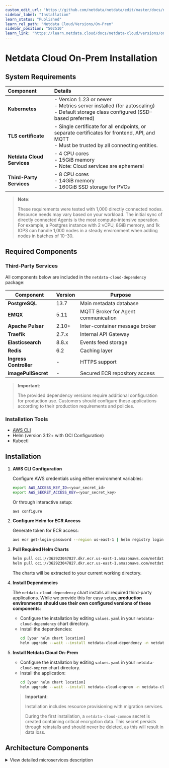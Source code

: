 ```yaml
---
custom_edit_url: "https://github.com/netdata/netdata/edit/master/docs/netdata-cloud/netdata-cloud-on-prem/installation.md"
sidebar_label: "Installation"
learn_status: "Published"
learn_rel_path: "Netdata Cloud/Versions/On-Prem"
sidebar_position: "502510"
learn_link: "https://learn.netdata.cloud/docs/netdata-cloud/versions/on-prem/installation"
---
```


# Netdata Cloud On-Prem Installation

## System Requirements

| Component                  | Details                                                                                                                                        |
|:---------------------------|:-----------------------------------------------------------------------------------------------------------------------------------------------|
| **Kubernetes**             | - Version 1.23 or newer<br/>- Metrics server installed (for autoscaling)<br/>- Default storage class configured (SSD-based preferred)          |
| **TLS certificate**        | - Single certificate for all endpoints, or separate certificates for frontend, API, and MQTT<br/>- Must be trusted by all connecting entities. |
| **Netdata Cloud Services** | - 4 CPU cores<br/>- 15GiB memory<br/>- Note: Cloud services are ephemeral                                                                      |
| **Third-Party Services**   | - 8 CPU cores<br/>- 14GiB memory<br/>- 160GiB SSD storage for PVCs                                                                             |

> **Note**:
>
> These requirements were tested with 1,000 directly connected nodes.
> Resource needs may vary based on your workload.
> The initial sync of directly connected Agents is the most compute-intensive operation.
> For example, a Postgres instance with 2 vCPU, 8GiB memory, and 1k IOPS can handle 1,000 nodes in a steady environment when adding nodes in batches of 10–30.

## Required Components

### Third-Party Services

All components below are included in the `netdata-cloud-dependency` package:

| Component              | Version | Purpose                             |
|------------------------|---------|-------------------------------------|
| **PostgreSQL**         | 13.7    | Main metadata database              |
| **EMQX**               | 5.11    | MQTT Broker for Agent communication |
| **Apache Pulsar**      | 2.10+   | Inter-container message broker      |
| **Traefik**            | 2.7.x   | Internal API Gateway                |
| **Elasticsearch**      | 8.8.x   | Events feed storage                 |
| **Redis**              | 6.2     | Caching layer                       |
| **Ingress Controller** | -       | HTTPS support                       |
| **imagePullSecret**    | -       | Secured ECR repository access       |

> **Important**:
>
> The provided dependency versions require additional configuration for production use.
> Customers should configure these applications according to their production requirements and policies.

### Installation Tools

- [AWS CLI](https://docs.aws.amazon.com/cli/latest/userguide/getting-started-install.html)
- Helm (version 3.12+ with OCI Configuration)
- Kubectl

## Installation

1. **AWS CLI Configuration**

   Configure AWS credentials using either environment variables:

   ```bash
   export AWS_ACCESS_KEY_ID=<your_secret_id>
   export AWS_SECRET_ACCESS_KEY=<your_secret_key>
   ```

   Or through interactive setup:

   ```bash
   aws configure
   ```

2. **Configure Helm for ECR Access**

   Generate token for ECR access:

   ```bash
   aws ecr get-login-password --region us-east-1 | helm registry login --username AWS --password-stdin 362923047827.dkr.ecr.us-east-1.amazonaws.com
   ```

3. **Pull Required Helm Charts**

   ```bash
   helm pull oci://362923047827.dkr.ecr.us-east-1.amazonaws.com/netdata-cloud-dependency --untar  # Optional
   helm pull oci://362923047827.dkr.ecr.us-east-1.amazonaws.com/netdata-cloud-onprem --untar
   ```
   The charts will be extracted to your current working directory.

4. **Install Dependencies**

   The `netdata-cloud-dependency` chart installs all required third-party applications. While we provide this for easy setup, **production environments should use their own configured versions of these components**:

    - Configure the installation by editing `values.yaml` in your `netdata-cloud-dependency` chart directory.
    - Install the dependencies:
        ```bash
        cd [your helm chart location]
        helm upgrade --wait --install netdata-cloud-dependency -n netdata-cloud --create-namespace -f values.yaml .
        ```
5. **Install Netdata Cloud On-Prem**

    - Configure the installation by editing `values.yaml` in your `netdata-cloud-onprem` chart directory.
    - Install the application:
         ```bash
         cd [your helm chart location]
         helm upgrade --wait --install netdata-cloud-onprem -n netdata-cloud --create-namespace -f values.yaml .
         ```

   > **Important**:
   >
   > Installation includes resource provisioning with migration services.
   >
   > During the first installation, a `netdata-cloud-common` secret is created containing critical encryption data. This secret persists through reinstalls and should never be deleted, as this will result in data loss.

## Architecture Components

<details><summary>View detailed microservices description</summary>

| Microservice                           | Description                                                                                                                                                                                                                                                                                                                                                                                        |
|:---------------------------------------|:---------------------------------------------------------------------------------------------------------------------------------------------------------------------------------------------------------------------------------------------------------------------------------------------------------------------------------------------------------------------------------------------------|
| cloud-accounts-service                 | Handles user registration & authentication                                                                                                                                                                                                                                                                                                                                                         |
| cloud-agent-data-ctrl-service          | Forwards request from the OCP to the relevant Agents. The requests include fetching Chart metadata, Chart data and Function data from the Agents.                                                                                                                                                                                                                                                  |
| cloud-agent-mqtt-input-service         | Forwards MQTT messages emitted by the Agent to the internal Pulsar broker. They are related to the Agent entities and include Agent connection state updates.                                                                                                                                                                                                                                      |
| cloud-agent-mqtt-output-service        | Forwards Pulsar messages emitted on the OCP to the MQTT broker. They are related to the Agent entities. From there, the messages reach the relevant Agent.                                                                                                                                                                                                                                         |
| cloud-alarm-config-mqtt-input-service  | Forwards MQTT messages emitted by the Agent to the internal Pulsar broker. They related to the alarm-config entities like data for the alarm configuration as seen by the Agent.                                                                                                                                                                                                                   |
| cloud-alarm-log-mqtt-input-service     | Forwards MQTT messages emitted by the Agent to the internal Pulsar broker. They are related to the alarm-log entities containing data about the alarm transitions that occurred in an Agent.                                                                                                                                                                                                       |
| cloud-alarm-mqtt-output-service        | Forwards Pulsar messages emitted in the Cloud to the MQTT broker. They are related to the alarm entities and from there, the messages reach the relevant Agent.                                                                                                                                                                                                                                    |
| cloud-alarm-processor-service          | Persists latest Alert status received from the Agent in the OCP<br/>Aggregates Alert statuses from relevant node instances<br/>Exposes API endpoints to fetch Alert data for visualization on the Cloud<br/>Determines if notifications need to be sent when Alert statuses change and emits relevant messages to Pulsar<br/>Exposes API endpoints to store and return notification-silencing data |
| cloud-alarm-streaming-service          | Responsible for starting the Alert stream between the Agent and the OCP<br/>Ensures that messages are processed in the correct order, and starts a reconciliation process between the Cloud and the Agent if out-of-order processing occurs                                                                                                                                                        |
| cloud-charts-mqtt-input-service        | Forwards MQTT messages emitted by the Agent related to the chart entities to the internal Pulsar broker. These include the chart metadata that is used to display relevant charts on the Cloud.                                                                                                                                                                                                    |
| cloud-charts-mqtt-output-service       | Forwards Pulsar messages emitted in the Cloud related to the charts entities to the MQTT broker. From there, the messages reach the relevant Agent.                                                                                                                                                                                                                                                |
| cloud-charts-service                   | Exposes API endpoints to fetch the chart metadata<br/>Forwards data requests via the `cloud-agent-data-ctrl-service` to the relevant Agents to fetch chart data points<br/>Exposes API endpoints to call various other endpoints on the Agent, for instance, functions                                                                                                                             |
| cloud-custom-dashboard-service         | Exposes API endpoints to fetch and store custom dashboard data                                                                                                                                                                                                                                                                                                                                     |
| cloud-environment-service              | Serves as the first contact point between the Agent and the OCP<br/>Returns authentication and MQTT endpoints to connecting Agents                                                                                                                                                                                                                                                                 |
| cloud-feed-service                     | Processes incoming feed events and stores them in Elasticsearch<br/>Exposes API endpoints to fetch feed events from Elasticsearch                                                                                                                                                                                                                                                                  |
| cloud-frontend                         | Contains the OCP website. Serves static content.                                                                                                                                                                                                                                                                                                                                                   |
| cloud-iam-user-service                 | Acts as a middleware for authentication on most of the API endpoints<br/>Validates incoming token headers, injects the relevant ones, and forwards the requests                                                                                                                                                                                                                                    |
| cloud-metrics-exporter                 | Exports various metrics from an OCP installation<br/>Uses the Prometheus metric exposition format                                                                                                                                                                                                                                                                                                  |
| cloud-netdata-assistant                | Exposes API endpoints to fetch a human-friendly explanation of various Netdata configuration options, namely the Alerts.                                                                                                                                                                                                                                                                           |
| cloud-node-mqtt-input-service          | Forwards MQTT messages emitted by the Agent related to the node entities to the internal Pulsar broker<br/>These include the node metadata as well as their connectivity state, either direct or via Parents                                                                                                                                                                                       |
| cloud-node-mqtt-output-service         | Forwards Pulsar messages emitted in the OCP related to the charts entities to the MQTT broker<br/>From there, the messages reach the relevant Agent                                                                                                                                                                                                                                                |
| cloud-notifications-dispatcher-service | Exposes API endpoints to handle integrations<br/>Handles incoming notification messages and uses the relevant channels(email, slack...) to notify relevant users                                                                                                                                                                                                                                   |
| cloud-spaceroom-service                | Exposes API endpoints to fetch and store relations between Agents, nodes, spaces, users, and rooms<br/>Acts as a provider of authorization for other Cloud endpoints<br/>Exposes API endpoints to authenticate Agents connecting to the Cloud                                                                                                                                                      |

</details>
